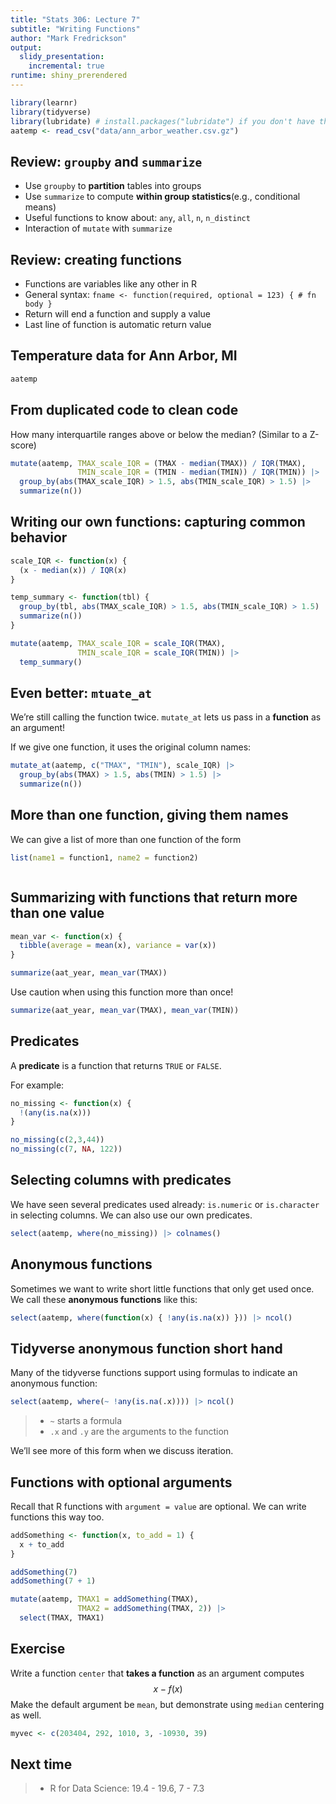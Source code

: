 ```yaml
---
title: "Stats 306: Lecture 7"
subtitle: "Writing Functions"
author: "Mark Fredrickson"
output: 
  slidy_presentation:
    incremental: true
runtime: shiny_prerendered
---
```



```r
library(learnr)
library(tidyverse)
library(lubridate) # install.packages("lubridate") if you don't have this
aatemp <- read_csv("data/ann_arbor_weather.csv.gz")
```

## Review: `groupby` and `summarize`

* Use `groupby` to **partition** tables into groups
* Use `summarize` to compute **within group statistics**(e.g., conditional means)
* Useful functions to know about: `any`, `all`, `n`, `n_distinct`
* Interaction of `mutate` with `summarize`

## Review: creating functions

* Functions are variables like any other in R
* General syntax: `fname <- function(required, optional = 123) { # fn body }`
* Return will end a function and supply a value
* Last line of function is automatic return value

## Temperature data for Ann Arbor, MI

```r
aatemp
```

## From duplicated code to clean code

How many interquartile ranges above or below the median? (Similar to a Z-score)

```r
mutate(aatemp, TMAX_scale_IQR = (TMAX - median(TMAX)) / IQR(TMAX),
               TMIN_scale_IQR = (TMIN - median(TMIN)) / IQR(TMIN)) |>
  group_by(abs(TMAX_scale_IQR) > 1.5, abs(TMIN_scale_IQR) > 1.5) |>
  summarize(n())
```

## Writing our own functions: capturing common behavior

```r
scale_IQR <- function(x) {
  (x - median(x)) / IQR(x)
}

temp_summary <- function(tbl) {
  group_by(tbl, abs(TMAX_scale_IQR) > 1.5, abs(TMIN_scale_IQR) > 1.5) |>
  summarize(n())
}

mutate(aatemp, TMAX_scale_IQR = scale_IQR(TMAX), 
               TMIN_scale_IQR = scale_IQR(TMIN)) |>
  temp_summary()
```

## Even better: `mtuate_at`

We're still calling the function twice. `mutate_at` lets us pass in a
**function** as an argument!

If we give one function, it uses the original column names:

```r
mutate_at(aatemp, c("TMAX", "TMIN"), scale_IQR) |>
  group_by(abs(TMAX) > 1.5, abs(TMIN) > 1.5) |>
  summarize(n())
```

## More than one function, giving them names

We can give a list of more than one function of the form
```r
list(name1 = function1, name2 = function2)
```

```r

```

## Summarizing with functions that return more than one value

```r
mean_var <- function(x) {
  tibble(average = mean(x), variance = var(x))
}

summarize(aat_year, mean_var(TMAX))
```

Use caution when using this function more than once!

```r
summarize(aat_year, mean_var(TMAX), mean_var(TMIN))
```

## Predicates

A **predicate** is a function that returns `TRUE` or `FALSE`.

For example:
```r
no_missing <- function(x) {
  !(any(is.na(x)))
}

no_missing(c(2,3,44))
no_missing(c(7, NA, 122))
```

## Selecting columns with predicates

We have seen several predicates used already: `is.numeric` or `is.character` in selecting columns. We can also use our own predicates.

```r
select(aatemp, where(no_missing)) |> colnames()
```

## Anonymous functions

Sometimes we want to write short little functions that only get used once. We call these **anonymous functions** like this:

```r
select(aatemp, where(function(x) { !any(is.na(x)) })) |> ncol()
```

## Tidyverse anonymous function short hand

Many of the tidyverse functions support using formulas to indicate an anonymous function:

```r
select(aatemp, where(~ !any(is.na(.x)))) |> ncol()
```

>* `~` starts a formula
>* `.x` and `.y` are the arguments to the function

We'll see more of this form when we discuss iteration.

## Functions with optional arguments

Recall that R functions with `argument = value` are optional. We can write functions this way too.

```r

addSomething <- function(x, to_add = 1) {
  x + to_add
}

addSomething(7)
addSomething(7 + 1)

mutate(aatemp, TMAX1 = addSomething(TMAX),
               TMAX2 = addSomething(TMAX, 2)) |> 
  select(TMAX, TMAX1)
```

## Exercise

Write a function `center` that **takes a function** as an argument computes
$$x - f(x)$$
Make the default argument be `mean`, but demonstrate using `median` centering as well.

```r
myvec <- c(203404, 292, 1010, 3, -10930, 39)
```

## Next time

>* R for Data Science: 19.4 - 19.6, 7 - 7.3
